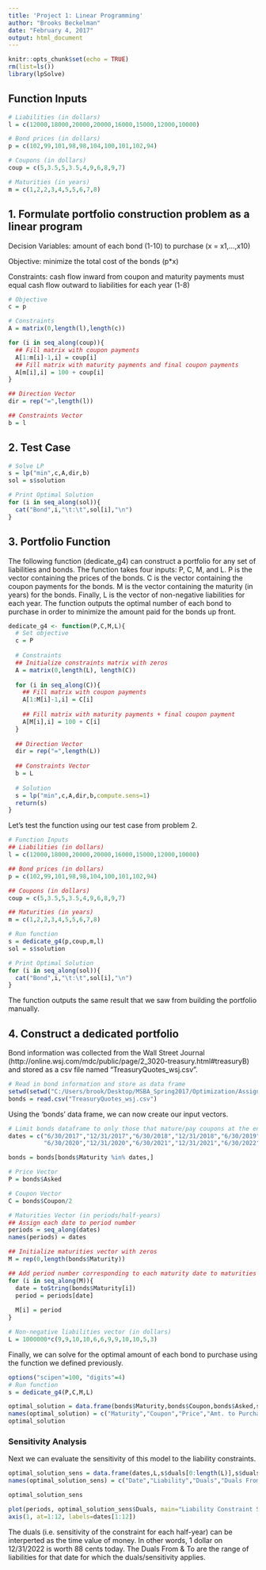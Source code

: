 ---
title: 'Project 1: Linear Programming'
author: "Brooks Beckelman"
date: "February 4, 2017"
output: html_document
---

```{r setup, include=FALSE}
knitr::opts_chunk$set(echo = TRUE)
rm(list=ls())
library(lpSolve)
```

## Function Inputs 

```{r}
# Liabilities (in dollars)
l = c(12000,18000,20000,20000,16000,15000,12000,10000)

# Bond prices (in dollars)
p = c(102,99,101,98,98,104,100,101,102,94)

# Coupons (in dollars)
coup = c(5,3.5,5,3.5,4,9,6,8,9,7)

# Maturities (in years)
m = c(1,2,2,3,4,5,5,6,7,8)
```

## 1. Formulate portfolio construction problem as a linear program

Decision Variables: amount of each bond (1-10) to purchase (x = x1,...,x10)

Objective: minimize the total cost of the bonds (p*x)

Constraints: cash flow inward from coupon and maturity payments must equal cash flow outward to liabilities for each year (1-8)

```{r}
# Objective
c = p

# Constraints
A = matrix(0,length(l),length(c))

for (i in seq_along(coup)){
  ## Fill matrix with coupon payments
  A[1:m[i]-1,i] = coup[i]
  ## Fill matrix with maturity payments and final coupon payments
  A[m[i],i] = 100 + coup[i]
}

## Direction Vector
dir = rep("=",length(l))

## Constraints Vector 
b = l
```

## 2. Test Case

```{r}
# Solve LP
s = lp("min",c,A,dir,b)
sol = s$solution

# Print Optimal Solution
for (i in seq_along(sol)){
  cat("Bond",i,"\t:\t",sol[i],"\n")
}
```

## 3. Portfolio Function

The following function (dedicate_g4) can construct a portfolio for any set of liabilities and bonds. The function takes four inputs: P, C, M, and L. P is the vector containing the prices of the bonds. C is the vector containing the coupon payments for the bonds. M is the vector containing the maturity (in years) for the bonds. Finally, L is the vector of non-negative liabilities for each year. The function outputs the optimal number of each bond to purchase in order to minimize the amount paid for the bonds up front.

```{r}
dedicate_g4 <- function(P,C,M,L){
  # Set objective
  c = P
  
  # Constraints
  ## Initialize constraints matrix with zeros
  A = matrix(0,length(L), length(C))
  
  for (i in seq_along(C)){
    ## Fill matrix with coupon payments
    A[1:M[i]-1,i] = C[i]
    
    ## Fill matrix with maturity payments + final coupon payment
    A[M[i],i] = 100 + C[i]
  }
  
  ## Direction Vector
  dir = rep("=",length(L))
  
  ## Constraints Vector
  b = L
  
  # Solution
  s = lp("min",c,A,dir,b,compute.sens=1)
  return(s)
}
```

Let's test the function using our test case from problem 2.

```{r}
# Function Inputs
## Liabilities (in dollars)
l = c(12000,18000,20000,20000,16000,15000,12000,10000)

## Bond prices (in dollars)
p = c(102,99,101,98,98,104,100,101,102,94)

## Coupons (in dollars)
coup = c(5,3.5,5,3.5,4,9,6,8,9,7)

## Maturities (in years)
m = c(1,2,2,3,4,5,5,6,7,8)

# Run function
s = dedicate_g4(p,coup,m,l)
sol = s$solution

# Print Optimal Solution
for (i in seq_along(sol)){
  cat("Bond",i,"\t:\t",sol[i],"\n")
}
```

The function outputs the same result that we saw from building the portfolio manually. 

## 4. Construct a dedicated portfolio

Bond information was collected from the Wall Street Journal (http://online.wsj.com/mdc/public/page/2_3020-treasury.html#treasuryB) and stored as a csv file named "TreasuryQuotes_wsj.csv".

```{r}
# Read in bond information and store as data frame
setwd(setwd("C:/Users/brook/Desktop/MSBA_Spring2017/Optimization/Assignments/Project1"))
bonds = read.csv("TreasuryQuotes_wsj.csv")
```

Using the 'bonds' data frame, we can now create our input vectors.

```{r}
# Limit bonds dataframe to only those that mature/pay coupons at the end of June/December
dates = c("6/30/2017","12/31/2017","6/30/2018","12/31/2018","6/30/2019","12/31/2019",
          "6/30/2020","12/31/2020","6/30/2021","12/31/2021","6/30/2022","12/31/2022")

bonds = bonds[bonds$Maturity %in% dates,]

# Price Vector
P = bonds$Asked

# Coupon Vector
C = bonds$Coupon/2

# Maturities Vector (in periods/half-years)
## Assign each date to period number
periods = seq_along(dates)
names(periods) = dates

## Initialize maturities vector with zeros
M = rep(0,length(bonds$Maturity))

## Add period number corresponding to each maturity date to maturities vector
for (i in seq_along(M)){
  date = toString(bonds$Maturity[i])
  period = periods[date]
  
  M[i] = period
}

# Non-negative liabilities vector (in dollars)
L = 1000000*c(9,9,10,10,6,6,9,9,10,10,5,3)
```

Finally, we can solve for the optimal amount of each bond to purchase using the function we defined previously.

```{r}
options("scipen"=100, "digits"=4)
# Run function
s = dedicate_g4(P,C,M,L)

optimal_solution = data.frame(bonds$Maturity,bonds$Coupon,bonds$Asked,s$solution)
names(optimal_solution) = c("Maturity","Coupon","Price","Amt. to Purchase")
optimal_solution
```

### Sensitivity Analysis
Next we can evaluate the sensitivity of this model to the liability constraints.

```{r}
optimal_solution_sens = data.frame(dates,L,s$duals[0:length(L)],s$duals.from[0:length(L)],s$duals.to[0:length(L)])
names(optimal_solution_sens) = c("Date","Liability","Duals","Duals From","Duals To")

optimal_solution_sens
```

```{r}
plot(periods, optimal_solution_sens$Duals, main="Liability Constraint Sensitivities Over Time", xlab="Liability Date", ylab="Duals", type='o', col='blue', xaxt='n')
axis(1, at=1:12, labels=dates[1:12])
```

The duals (i.e. sensitivity of the constraint for each half-year) can be interperted as the time value of money. In other words,  1 dollar on 12/31/2022 is worth 88 cents today. The Duals From & To are the range of liabilities for that date for which the duals/sensitivity applies.